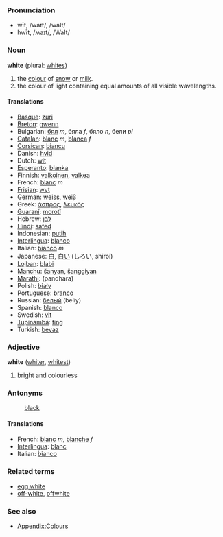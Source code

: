 ===Pronunciation===
*wīt, /waɪt/, /waIt/
*hwīt, /ʍaɪt/, /WaIt/

===Noun===
'''white''' (plural: [[whites]])<!-- is there also an uncountable sense? -->

#the [[color|colour]] of [[snow]] or [[milk]].
#the colour of light containing equal amounts of all visible wavelengths.

====Translations====
*[[Basque]]: [[zuri]]
*[[Breton]]: [[gwenn]]
*Bulgarian: [[бял]] ''m'', бяла ''f'', бяло ''n'', бели ''pl''
*[[Catalan]]: [[blanc]] ''m'', [[blanca]] ''f''
*[[Corsican]]: [[biancu]]
*Danish: [[hvid]]
*Dutch: [[wit]]
*[[Esperanto]]: [[blanka]]
*Finnish: [[valkoinen]], [[valkea]]
*French: [[blanc]] ''m''
*[[Frisian]]: [[wyt]]
*German: [[weiss]], [[weiβ]]
*Greek: [[άσπρος]], [[λευκός]]
*[[Guaraní]]: [[morotĩ]]
*Hebrew: [[לבן]]
*[[Hindi]]: [[safed]]
*Indonesian: [[putih]]
*[[Interlingua]]: [[blanco]]
*Italian: [[bianco]] ''m''
*Japanese: [[白]], [[白い]] (しろい, shiroi)
*[[Lojban]]: [[blabi]]
*[[Manchu]]: [[šanyan]], [[šanggiyan]]
*[[Marathi]]: (pandhara)
*Polish: [[biały]]
*Portuguese: [[branco]]
*Russian: [[белый]] (beliy)
*Spanish: [[blanco]]
*Swedish: [[vit]]
*[[Tupinambá]]: [[ting]]
*Turkish: [[beyaz]]

===Adjective===
'''white''' ([[whiter]], [[whitest]])

#bright and colourless

===Antonyms===
:[[black]]

====Translations====
*French: [[blanc]] ''m'', [[blanche]] ''f''
*[[Interlingua]]: [[blanc]]
*Italian: [[bianco]]

===Related terms===
*[[egg white]]
*[[off-white]], [[offwhite]]

===See also===
*[[Wiktionary_Appendix:Colours|Appendix:Colours]]